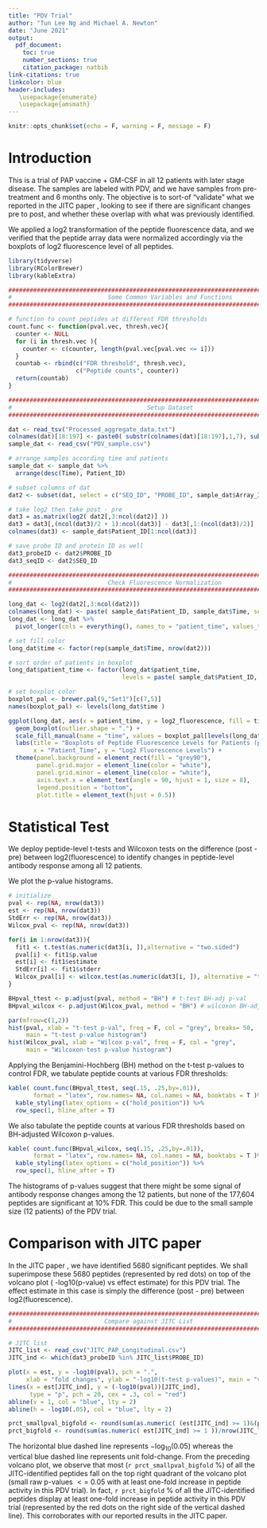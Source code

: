 ```yaml
---
title: "PDV Trial"
author: "Tun Lee Ng and Michael A. Newton"
date: "June 2021"
output: 
  pdf_document:
    toc: true
    number_sections: true
    citation_package: natbib
link-citations: true
linkcolor: blue
header-includes:
   \usepackage{enumerate}
   \usepackage{amsmath}
---
```


```r
knitr::opts_chunk$set(echo = F, warning = F, message = F)
```

# Introduction 

This is a trial of PAP vaccine + GM-CSF in all 12 patients with later stage disease. The samples are labeled with PDV, and we have samples from pre-treatment and 6 months only.  The objective is to sort-of “validate” what we reported in the JITC paper \citep{Potluri2020JITC}, looking to see if there are significant changes pre to post, and whether these overlap with what was previously identified.  

We applied a log2 transformation of the peptide fluorescence data, and we verified that the peptide array data were normalized accordingly via the boxplots of log2 fluorescence level of all peptides.

```r
library(tidyverse)
library(RColorBrewer)
library(kableExtra)

####################################################################################### 
#                           Some Common Variables and Functions                       #
####################################################################################### 

# function to count peptides at different FDR thresholds
count.func <- function(pval.vec, thresh.vec){
  counter <- NULL
  for (i in thresh.vec ){
    counter <- c(counter, length(pval.vec[pval.vec <= i]))
  }
  countab <- rbind(c("FDR threshold", thresh.vec),
                   c("Peptide counts", counter))
  return(countab)
}
```

```r
####################################################################################### 
#                                      Setup Dataset                                  #
####################################################################################### 

dat <- read_tsv("Processed_aggregate_data.txt")
colnames(dat)[18:197] <- paste0( substr(colnames(dat)[18:197],1,7), substr(colnames(dat)[18:197],16,18) )
sample_dat <- read_csv("PDV_sample.csv")

# arrange samples according time and patients
sample_dat <- sample_dat %>%
  arrange(desc(Time), Patient_ID)

# subset columns of dat
dat2 <- subset(dat, select = c("SEQ_ID", "PROBE_ID", sample_dat$Array_ID))

# take log2 then take post - pre
dat3 = as.matrix(log2( dat2[,3:ncol(dat2)] ))
dat3 = dat3[,(ncol(dat3)/2 + 1):ncol(dat3)] - dat3[,1:(ncol(dat3)/2)] 
colnames(dat3) <- sample_dat$Patient_ID[1:ncol(dat3)]

# save probe ID and protein ID as well
dat3_probeID <- dat2$PROBE_ID
dat3_seqID <- dat2$SEQ_ID

####################################################################################### 
#                           Check Fluorescence Normalization                          #
####################################################################################### 

long_dat <- log2(dat2[,3:ncol(dat2)]) 
colnames(long_dat) <- paste( sample_dat$Patient_ID, sample_dat$Time, sep = "_" )
long_dat <- long_dat %>% 
  pivot_longer(cols = everything(), names_to = "patient_time", values_to = "log2_fluorescence") 

# set fill color
long_dat$time <- factor(rep(sample_dat$Time, nrow(dat2)))

# sort order of patients in boxplot
long_dat$patient_time <- factor(long_dat$patient_time, 
                                levels = paste( sample_dat$Patient_ID, sample_dat$Time, sep = "_" ))

# set boxplot color
boxplot_pal <- brewer.pal(9,"Set1")[c(7,5)]
names(boxplot_pal) <- levels(long_dat$time )

ggplot(long_dat, aes(x = patient_time, y = log2_fluorescence, fill = time)) +
  geom_boxplot(outlier.shape = ".") +
  scale_fill_manual(name = "time", values = boxplot_pal[levels(long_dat$time)]) +
  labs(title = "Boxplots of Peptide Fluorescence Levels for Patients (pre- and post- treatment) ", 
       x = "Patient_Time", y = "Log2 Fluorescence Levels") +
  theme(panel.background = element_rect(fill = "grey90"),
        panel.grid.major = element_line(color = "white"),
        panel.grid.minor = element_line(color = "white"),
        axis.text.x = element_text(angle = 90, hjust = 1, size = 8),
        legend.position = "bottom",
        plot.title = element_text(hjust = 0.5))
```

# Statistical Test

We deploy peptide-level t-tests and Wilcoxon tests on the difference (post - pre) between log2(fluorescence) to identify changes in peptide-level antibody response among all 12 patients.

We plot the p-value histograms.

```r
# initialize
pval <- rep(NA, nrow(dat3))
est <- rep(NA, nrow(dat3))
StdErr <- rep(NA, nrow(dat3))
Wilcox_pval <- rep(NA, nrow(dat3))

for(i in 1:nrow(dat3)){
  fit1 <- t.test(as.numeric(dat3[i, ]),alternative = "two.sided")
  pval[i] <- fit1$p.value
  est[i] <- fit1$estimate
  StdErr[i] <- fit1$stderr
  Wilcox_pval[i] <- wilcox.test(as.numeric(dat3[i, ]), alternative = "two.sided",mu=0)$p.value
}

BHpval_ttest <- p.adjust(pval, method = "BH") # t-test BH-adj p-val
BHpval_wilcox <- p.adjust(Wilcox_pval, method = "BH") # wilcoxon BH-adj p-val
```

```r
par(mfrow=c(1,2))
hist(pval, xlab = "t-test p-val", freq = F, col = "grey", breaks= 50, 
     main = "t-test p-value histogram")
hist(Wilcox_pval, xlab = "Wilcox p-val", freq = F, col = "grey", 
     main = "Wilcoxon-test p-value histogram")
```

Applying the Benjamini-Hochberg (BH) method \citep{BHfdr} on the t-test p-values to control FDR, we tabulate peptide counts at various FDR thresholds:

```r
kable( count.func(BHpval_ttest, seq(.15, .25,by=.01)),
       format = "latex", row.names= NA, col.names = NA, booktabs = T )%>%
  kable_styling(latex_options = c("hold_position")) %>%
  row_spec(1, hline_after = T)
```

We also tabulate the peptide counts at various FDR thresholds based on BH-adjusted Wilcoxon p-values. 

```r
kable( count.func(BHpval_wilcox, seq(.15, .25,by=.01)),
       format = "latex", row.names= NA, col.names = NA, booktabs = T )%>%
  kable_styling(latex_options = c("hold_position")) %>%
  row_spec(1, hline_after = T)
```

The histograms of p-values suggest that there might be some signal of antibody response changes among the 12 patients, but none of the 177,604 peptides are significant at 10\% FDR. This could be due to the small sample size (12 patients) of the PDV trial. 

# Comparison with JITC paper

In the JITC paper \citep{Potluri2020JITC}, we have identified 5680 significant peptides. We shall superimpose these 5680 peptides (represented by red dots) on top of the volcano plot ( -log10(p-value) vs effect estimate) for this PDV trial. The effect estimate in this case is simply the difference (post - pre) between log2(fluorescence).   

```r
####################################################################################### 
#                          Compare against JITC List                                  #
####################################################################################### 

# JITC list
JITC_list <- read_csv("JITC_PAP_Longitudinal.csv")
JITC_ind <- which(dat3_probeID %in% JITC_list$PROBE_ID)

plot(x = est, y = -log10(pval), pch = ".",
     xlab = "fold changes", ylab = "-log10(t-test p-values)", main = "volcano plot" )
lines(x = est[JITC_ind], y = (-log10(pval))[JITC_ind], 
      type = "p", pch = 20, cex = .3, col = "red")
abline(v = 1, col = "blue", lty = 2)
abline(h = -log10(.05), col = "blue", lty = 2)

prct_smallpval_bigfold <- round(sum(as.numeric( (est[JITC_ind] >= 1)&(pval[JITC_ind] <= .05) ))/nrow(JITC_list)*100,2) 
prct_bigfold <- round(sum(as.numeric( est[JITC_ind] >= 1 ))/nrow(JITC_list)*100,2)  
```

The horizontal blue dashed line represents $-\log_{10}(0.05)$ whereas the vertical blue dashed line represents unit fold-change. From the preceding volcano plot, we observe that most (`r prct_smallpval_bigfold` \%) of all the JITC-identified peptides fall on the top right quadrant of the volcano plot (small raw p-values $<=$ 0.05 with at least one-fold increase in peptide activity in this PDV trial). In fact, `r prct_bigfold` \% of all the JITC-identified peptides display at least one-fold increase in peptide activity in this PDV trial (represented by the red dots on the right side of the vertical dashed line). This corroborates with our reported results in the JITC paper.    


\bibliography{PDV_trial} 